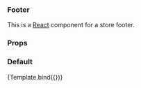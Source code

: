 

<Meta title="Footer" component={Footer} />


### Footer

This is a [React](https://reactjs.org/) component for a store footer.

### Props

<ArgsTable of={Footer} />

### Default

<Canvas>
  <Story
    name="Default"
    args={{
      socialLinks: [
        {
          name: "Github",
          iconUrl:
            "data:image/svg+xml,%3Csvg xmlns='http://www.w3.org/2000/svg' viewBox='0 0 187 182'%3E%3Cpath d='M93.04.43C41.669.43.013 42.079.013 93.457c0 41.103 26.655 75.973 63.617 88.273 4.649.86 6.356-2.02 6.356-4.48 0-2.21-.086-9.54-.126-17.32-25.88 5.63-31.341-10.97-31.341-10.97-4.232-10.75-10.329-13.61-10.329-13.61-8.441-5.78.636-5.66.636-5.66 9.341.66 14.26 9.59 14.26 9.59 8.297 14.22 21.762 10.11 27.071 7.73.835-6.01 3.246-10.12 5.906-12.44C55.4 132.22 33.68 124.24 33.68 88.598c0-10.156 3.634-18.454 9.585-24.97-.966-2.344-4.15-11.804.901-24.618 0 0 7.812-2.501 25.589 9.535 7.421-2.061 15.379-3.095 23.284-3.13 7.901.035 15.871 1.069 23.301 3.13 17.76-12.036 25.56-9.535 25.56-9.535 5.06 12.814 1.88 22.274.91 24.618 5.97 6.515 9.58 14.814 9.58 24.97 0 35.732-21.77 43.602-42.48 45.902 3.34 2.89 6.31 8.55 6.31 17.23 0 12.44-.11 22.46-.11 25.52 0 2.48 1.68 5.38 6.39 4.47 36.94-12.32 63.57-47.18 63.57-88.264 0-51.378-41.65-93.027-93.03-93.027' fill='%231B1817' fill-rule='evenodd'/%3E%3C/svg%3E",
          href: "https://github.com/canonical/operator/",
          altText: "Link 1",
        },
        {
          name: "Twitter",
          iconUrl:
            "data:image/svg+xml,%3Csvg xmlns='http://www.w3.org/2000/svg' width='40' height='40'%3E%3Cg fill='none'%3E%3Ccircle cx='20' cy='20' r='20' fill='%231DA1F2'/%3E%3Cpath fill='%23FFF' d='M16.34 30.55c8.87 0 13.72-7.35 13.72-13.72 0-.21 0-.42-.01-.62.94-.68 1.76-1.53 2.41-2.5-.86.38-1.79.64-2.77.76 1-.6 1.76-1.54 2.12-2.67-.93.55-1.96.95-3.06 1.17a4.799 4.799 0 00-3.52-1.52c-2.66 0-4.82 2.16-4.82 4.82 0 .38.04.75.13 1.1a13.68 13.68 0 01-9.94-5.04c-.41.71-.65 1.54-.65 2.42a4.8 4.8 0 002.15 4.01c-.79-.02-1.53-.24-2.18-.6v.06c0 2.34 1.66 4.28 3.87 4.73a4.807 4.807 0 01-2.18.08 4.815 4.815 0 004.5 3.35 9.693 9.693 0 01-7.14 1.99c2.11 1.38 4.65 2.18 7.37 2.18'/%3E%3C/g%3E%3C/svg%3E",
          href: "http://www.twitter.com/juju_devops",
          altText: "Link 2",
        },
        {
          name: "YouTube",
          iconUrl:
            "data:image/svg+xml,%3Csvg xmlns='http://www.w3.org/2000/svg' xmlns:xlink='http://www.w3.org/1999/xlink' width='40' height='40'%3E%3Cdefs%3E%3Cpath id='a' d='M.014.009H40v28.173H.014z'/%3E%3C/defs%3E%3Cg fill='none' fill-rule='evenodd' transform='translate(0 6)'%3E%3Cmask id='b' fill='%23fff'%3E%3Cuse xlink:href='%23a'/%3E%3C/mask%3E%3Cpath fill='%23DA322A' d='M39.164 4.4A5.026 5.026 0 0035.628.842C32.508 0 20 0 20 0S7.492 0 4.372.841a5.026 5.026 0 00-3.536 3.56C0 7.54 0 14.09 0 14.09s0 6.55.836 9.69a5.026 5.026 0 003.536 3.56c3.12.84 15.628.84 15.628.84s12.508 0 15.628-.84a5.026 5.026 0 003.536-3.56c.836-3.14.836-9.69.836-9.69s0-6.55-.836-9.69' mask='url(%23b)'/%3E%3Cpath fill='%23FFFFFE' d='M15.909 20.038V8.143l10.455 5.948-10.455 5.947'/%3E%3C/g%3E%3C/svg%3E",
          href: "http://youtube.com/jujucharms",
          altText: "Link 3",
        },
      ],
      additionalLinks: [
        {
          name: "Terms of service",
          href: "https://ubuntu.com/legal/terms-and-policies",
        },
        {
          name: "Data privacy",
          href: "https://ubuntu.com/legal/data-privacy?_ga=2.40064295.449174614.1676317399-1455078266.1676317399",
        },
        {
          name: "Manage your tracker settings",
          href: "https://charmhub.io/",
        },
        {
          name: "Service status",
          href: "https://discourse.charmhub.io/t/status-values/1168",
        },
        {
          name: "Other functions",
          href: "https://juju.is/docs/sdk/set-up-a-charm-project",
        },
      ],
      optionalLinks: [
        {
          name: "Join the Forum",
          href: "https://discourse.charmhub.io/",
        },
      ],
    }}
  >
    {Template.bind({})}
  </Story>
</Canvas>

